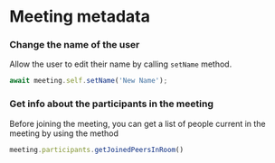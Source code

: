 # Meeting metadata

### Change the name of the user

Allow the user to edit their name by calling `setName` method. 

```ts
await meeting.self.setName('New Name');
```

### Get info about the participants in the meeting

Before joining the meeting, you can get a list of people current in the meeting by using the method

```ts
meeting.participants.getJoinedPeersInRoom()
```